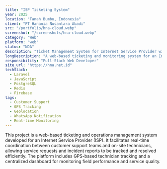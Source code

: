 ```yaml
---
title: "ISP Ticketing System"
year: 2025
location: "Tanah Bumbu, Indonesia"
client: "PT Hanania Nusantara Abadi"
src: "/portfolio/hna-cloud.webp"
screenshot: "/screenshots/hna-cloud.webp"
category: "Web"
platform: "web"
status: "NDA"
description: "Ticket Management System for Internet Service Provider with GPS Tracking"
longDescription: "A web-based ticketing and monitoring system for an Internet Service Provider, enabling real-time coordination, GPS tracking, and improved customer support operations."
responsibility: "Full-Stack Web Developer"
site_url: "https://hna.net.id"
techStack:
  - Laravel
  - JavaScript
  - PostgreSQL
  - Redis
  - Firebase
tags:
  - Customer Support
  - GPS Tracking
  - Geolocation
  - WhatsApp Notification
  - Real-time Monitoring
---
```


This project is a web-based ticketing and operations management system developed for an Internet Service Provider (ISP).
It facilitates real-time coordination between customer support teams and on-site technicians, allowing service requests and incident reports to be tracked and resolved efficiently.
The platform includes GPS-based technician tracking and a centralized dashboard for monitoring field performance and service quality.
